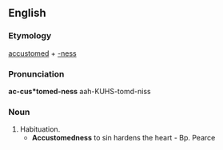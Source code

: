 ==English==

===Etymology===
[[accustomed]] + [[-ness]]

===Pronunciation===
'''ac-cus*tomed-ness'''
aah-KUHS-tomd-niss

===Noun===
{{en-noun|-}}

# Habituation.
#*'''Accustomedness''' to sin hardens the heart - Bp. Pearce